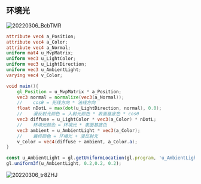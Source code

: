 ## 环境光
![20220306_BcbTMR](https://cdn.jsdelivr.net/gh/crexk/pic-archive@main/uPic/20220306_BcbTMR.png)

```glsl
attribute vec4 a_Position;
attribute vec4 a_Color;
attribute vec4 a_Normal;
uniform mat4 u_MvpMatrix;
uniform vec3 u_LightColor;
uniform vec3 u_LightDirection;
uniform vec3 u_AmbientLight;
varying vec4 v_Color;

void main(){
    gl_Position = u_MvpMatrix * a_Position;
    vec3 normal = normalize(vec3(a_Normal));
    //    cosθ = 光线方向 * 法线方向
    float nDotL = max(dot(u_LightDirection, normal), 0.0);
    //    漫反射光颜色 = 入射光颜色 * 表面基底色 * cosθ
    vec3 diffuse = u_LightColor * vec3(a_Color) * nDotL;
    //    环境光颜色 = 环境光 * 表面基底色
    vec3 ambient = u_AmbientLight * vec3(a_Color);
    //    最终颜色 = 环境光 + 漫反射光
    v_Color = vec4(diffuse + ambient, a_Color.a);
}
```

```ts
const u_AmbientLight = gl.getUniformLocation(gl.program, 'u_AmbientLight');
gl.uniform3f(u_AmbientLight, 0.2,0.2, 0.2);
```

![20220306_tr8ZHJ](https://cdn.jsdelivr.net/gh/crexk/pic-archive@main/uPic/20220306_tr8ZHJ.png)
